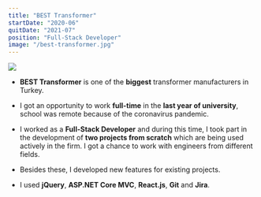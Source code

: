```yaml
---
title: "BEST Transformer"
startDate: "2020-06"
quitDate: "2021-07"
position: "Full-Stack Developer"
image: "/best-transformer.jpg"
---
```


<img src="/best-transformer.jpg" className="rounded-lg" draggable="false" />

- **BEST Transformer** is one of the **biggest** transformer manufacturers in Turkey.

- I got an opportunity to work **full-time** in the **last year of university**, school was remote because of the coronavirus pandemic.

- I worked as a **Full-Stack Developer** and during this time, I took part in the development of **two projects from scratch** which are being used actively in the firm. I got a chance to work with engineers from different fields.

- Besides these, I developed new features for existing projects.

- I used **jQuery**, **ASP.NET Core MVC**, **React.js**, **Git** and **Jira**.
